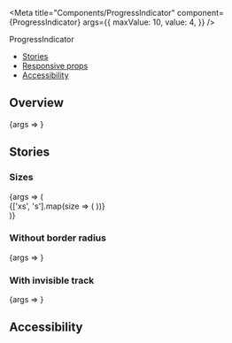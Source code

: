
<Meta
  title="Components/ProgressIndicator"
  component={ProgressIndicator}
  args={{
    maxValue: 10,
    value: 4,
  }}
/>

<PageHeader>ProgressIndicator</PageHeader>

- [Stories](#stories)
- [Responsive props](#responsive-props)
- [Accessibility](#accessibility)

## Overview

<Canvas>
  <Story name="Default">{args => <ProgressIndicator {...args} />}</Story>
</Canvas>

<ArgsTable story="Default" />

## Stories

### Sizes

<Canvas>
  <Story name="Sizes">
    {args => (
      <div>
        {['xs', 's'].map(size => (
          <StoryVariant label={`size - ${size}`} key={size}>
            <ProgressIndicator {...args} size={size} />
          </StoryVariant>
        ))}
      </div>
    )}
  </Story>
</Canvas>

### Without border radius

<Canvas>
  <Story name="Without border radius" args={{noBorderRadius: true}}>
    {args => <ProgressIndicator {...args} />}
  </Story>
</Canvas>

### With invisible track

<Canvas>
  <Story name="With invisible track" args={{invisibleTrack: true}}>
    {args => <ProgressIndicator {...args} />}
  </Story>
</Canvas>

## Accessibility

<ProgressIndicatorA11y />
